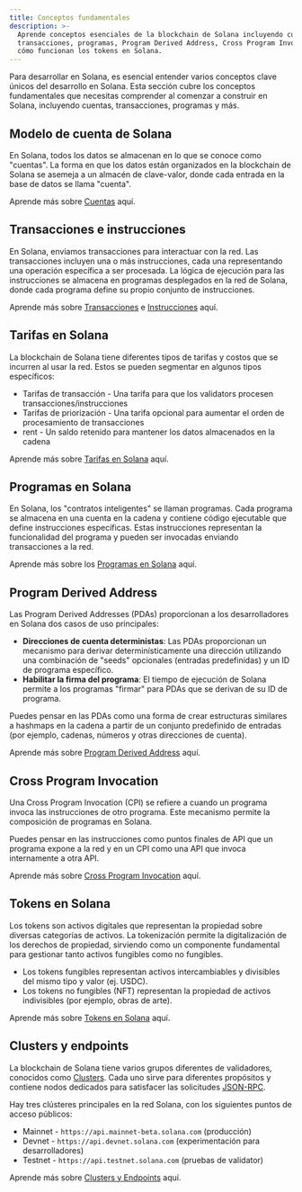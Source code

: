 ```yaml
---
title: Conceptos fundamentales
description: >-
  Aprende conceptos esenciales de la blockchain de Solana incluyendo cuentas,
  transacciones, programas, Program Derived Address, Cross Program Invocation, y
  cómo funcionan los tokens en Solana.
---
```


Para desarrollar en Solana, es esencial entender varios conceptos clave únicos
del desarrollo en Solana. Esta sección cubre los conceptos fundamentales que
necesitas comprender al comenzar a construir en Solana, incluyendo cuentas,
transacciones, programas y más.

## Modelo de cuenta de Solana

En Solana, todos los datos se almacenan en lo que se conoce como "cuentas". La
forma en que los datos están organizados en la blockchain de Solana se asemeja a
un almacén de clave-valor, donde cada entrada en la base de datos se llama
"cuenta".

Aprende más sobre [Cuentas](/docs/core/accounts) aquí.

## Transacciones e instrucciones

En Solana, enviamos transacciones para interactuar con la red. Las transacciones
incluyen una o más instrucciones, cada una representando una operación
específica a ser procesada. La lógica de ejecución para las instrucciones se
almacena en programas desplegados en la red de Solana, donde cada programa
define su propio conjunto de instrucciones.

Aprende más sobre [Transacciones](/docs/core/transactions) e
[Instrucciones](/docs/core/transactions#instruction) aquí.

## Tarifas en Solana

La blockchain de Solana tiene diferentes tipos de tarifas y costos que se
incurren al usar la red. Estos se pueden segmentar en algunos tipos específicos:

- Tarifas de transacción - Una tarifa para que los validators procesen
  transacciones/instrucciones
- Tarifas de priorización - Una tarifa opcional para aumentar el orden de
  procesamiento de transacciones
- rent - Un saldo retenido para mantener los datos almacenados en la cadena

Aprende más sobre [Tarifas en Solana](/docs/core/fees) aquí.

## Programas en Solana

En Solana, los "contratos inteligentes" se llaman programas. Cada programa se
almacena en una cuenta en la cadena y contiene código ejecutable que define
instrucciones específicas. Estas instrucciones representan la funcionalidad del
programa y pueden ser invocadas enviando transacciones a la red.

Aprende más sobre los [Programas en Solana](/docs/core/programs) aquí.

## Program Derived Address

Las Program Derived Addresses (PDAs) proporcionan a los desarrolladores en
Solana dos casos de uso principales:

- **Direcciones de cuenta deterministas**: Las PDAs proporcionan un mecanismo
  para derivar determinísticamente una dirección utilizando una combinación de
  "seeds" opcionales (entradas predefinidas) y un ID de programa específico.
- **Habilitar la firma del programa**: El tiempo de ejecución de Solana permite
  a los programas "firmar" para PDAs que se derivan de su ID de programa.

Puedes pensar en las PDAs como una forma de crear estructuras similares a
hashmaps en la cadena a partir de un conjunto predefinido de entradas (por
ejemplo, cadenas, números y otras direcciones de cuenta).

Aprende más sobre [Program Derived Address](/docs/core/pda) aquí.

## Cross Program Invocation

Una Cross Program Invocation (CPI) se refiere a cuando un programa invoca las
instrucciones de otro programa. Este mecanismo permite la composición de
programas en Solana.

Puedes pensar en las instrucciones como puntos finales de API que un programa
expone a la red y en un CPI como una API que invoca internamente a otra API.

Aprende más sobre [Cross Program Invocation](/docs/core/cpi) aquí.

## Tokens en Solana

Los tokens son activos digitales que representan la propiedad sobre diversas
categorías de activos. La tokenización permite la digitalización de los derechos
de propiedad, sirviendo como un componente fundamental para gestionar tanto
activos fungibles como no fungibles.

- Los tokens fungibles representan activos intercambiables y divisibles del
  mismo tipo y valor (ej. USDC).
- Los tokens no fungibles (NFT) representan la propiedad de activos indivisibles
  (por ejemplo, obras de arte).

Aprende más sobre [Tokens en Solana](/docs/core/tokens) aquí.

## Clusters y endpoints

La blockchain de Solana tiene varios grupos diferentes de validadores, conocidos
como [Clusters](/docs/references/clusters). Cada uno sirve para diferentes
propósitos y contiene nodos dedicados para satisfacer las solicitudes
[JSON-RPC](/docs/rpc/).

Hay tres clústeres principales en la red Solana, con los siguientes puntos de
acceso públicos:

- Mainnet - `https://api.mainnet-beta.solana.com` (producción)
- Devnet - `https://api.devnet.solana.com` (experimentación para
  desarrolladores)
- Testnet - `https://api.testnet.solana.com` (pruebas de validator)

Aprende más sobre [Clusters y Endpoints](/docs/references/clusters) aquí.
